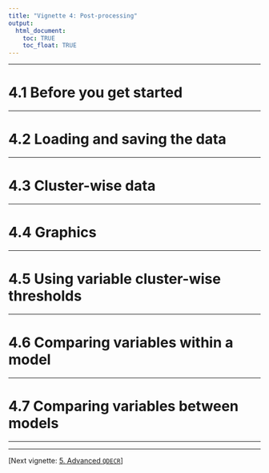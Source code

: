 ```yaml
---
title: "Vignette 4: Post-processing"
output: 
  html_document:
    toc: TRUE
    toc_float: TRUE
---
```


---

# 4.1 Before you get started

---

# 4.2 Loading and saving the data

---

# 4.3 Cluster-wise data

---

# 4.4 Graphics

--- 

# 4.5 Using variable cluster-wise thresholds

---

# 4.6 Comparing variables within a model

---

# 4.7 Comparing variables between models

---

---

[Next vignette: [5. Advanced `QDECR`](05-advanced-qdecr.html)]